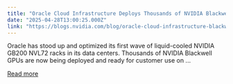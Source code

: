 ```yaml
---
title: "Oracle Cloud Infrastructure Deploys Thousands of NVIDIA Blackwell GPUs for Agentic AI and Reasoning Models"
date: "2025-04-28T13:00:25.000Z"
link: "https://blogs.nvidia.com/blog/oracle-cloud-infrastructure-blackwell-gpus-agentic-ai-reasoning-models/"
---
```


Oracle has stood up and optimized its first wave of liquid-cooled NVIDIA GB200 NVL72 racks in its data centers. Thousands of NVIDIA Blackwell GPUs are now being deployed and ready for customer use on ...

[Read more](https://blogs.nvidia.com/blog/oracle-cloud-infrastructure-blackwell-gpus-agentic-ai-reasoning-models/)
